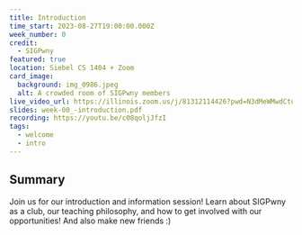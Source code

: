 ```yaml
---
title: Introduction
time_start: 2023-08-27T19:00:00.000Z
week_number: 0
credit:
  - SIGPwny
featured: true
location: Siebel CS 1404 + Zoom
card_image:
  background: img_0986.jpeg
  alt: A crowded room of SIGPwny members
live_video_url: https://illinois.zoom.us/j/81312114426?pwd=N3dMeWMwdCtqNVRvWnJOeTR5WGlSZz09
slides: week-00_-introduction.pdf
recording: https://youtu.be/c08qoljJfzI
tags:
  - welcome
  - intro
---
```

## Summary
Join us for our introduction and information session! Learn about SIGPwny as a club, our teaching philosophy, and how to get involved with our opportunities! And also make new friends :)